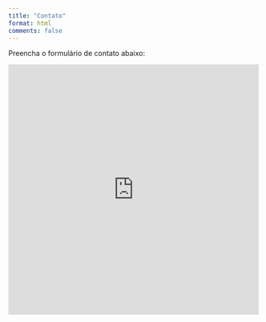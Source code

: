 ```yaml
---
title: "Contato"
format: html
comments: false
---
```


Preencha o formulário de contato abaixo:

<iframe src="https://shinyappserver.com/FormContato/" style="width: 500px; height: 500px; border: none; overflow: hidden;" frameborder="0">

</iframe>
